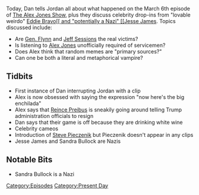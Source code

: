 {{DEFAULTSORT:
    #_EPISODE_0020:March 6 & Celebrity Cameos
}}{{Episode
    | title           = March 6 & Celebrity Cameos
    | caption         = Listen to this episode on [https://knowledgefight.libsyn.com/knowledge-fight-march-6-celebrity-cameos Libsyn] [https://open.spotify.com/episode/1RfXBgaRHoK3imAmQJOPC4 Spotify]
    | episodeNumber   = 20
    | length          = 02:16:19
    | airDate         = March 13, 2017
    | coverageDate    = March 6, 2017
    | episodeType     = [[:Category:Present Day|Present Day]]
    | appearance      = [[Reince Priebus]], [[Jeff Sessions]], [[Matt Drudge]], [[Eddie Bravo]], [[Jesse James]], [[Sandra Bullock]], [[Steve Pieczenik]]
    | beverage        = white wine
    | oocDrop         = Now here's the big enchilada
    | previousEpisode = [[19: March 3, 2017]]
    | nextEpisode     = [[21: March 9, 2017]]
}}

{{Stub}}

Today, Dan tells Jordan all about what happened on the March 6th episode of [[The Alex Jones Show]], plus they discuss celebrity drop-ins from "lovable weirdo" [[Eddie Bravo[[ and "potentially a Nazi" [[Jesse James]].  Topics discussed include:

*Are [[Gen. Flynn]] and [[Jeff Sessions]] the real victims?
*Is listening to [[Alex Jones]] unofficially required of servicemen?
*Does Alex think that random memes are "primary sources?"
*Can one be both a literal and metaphorical vampire?

==Tidbits==

*First instance of Dan interrupting Jordan with a clip
*Alex is now obsessed with saying the expression "now here's the big enchilada"
*Alex says that [[Reince Preibus]] is sneakily going around telling Trump administration officials to resign
*Dan says that their game is off because they are drinking white wine
*Celebrity cameos
*Introduction of [[Steve Pieczenik]] but Pieczenik doesn't appear in any clips
*Jesse James and Sandra Bullock are Nazis

==Notable Bits==

*Sandra Bullock is a Nazi

[[Category:Episodes]]
[[Category:Present Day]]
